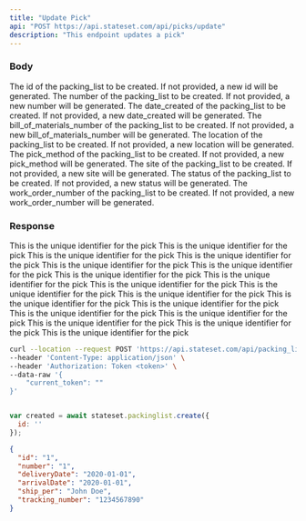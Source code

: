 ```yaml
---
title: "Update Pick"
api: "POST https://api.stateset.com/api/picks/update"
description: "This endpoint updates a pick"
---
```


### Body

<ParamField body="id" required="false" default="null">
  The id of the packing_list to be created. If not provided, a new id will be generated.
</ParamField>

<ParamField body="number" required="false" default="null">
  The number of the packing_list to be created. If not provided, a new number will be generated.
</ParamField>

<ParamField body="date_created" required="false" default="null">
  The date_created of the packing_list to be created. If not provided, a new date_created will be generated.
</ParamField>

<ParamField body="bill_of_materials_number" required="false" default="null">
  The bill_of_materials_number of the packing_list to be created. If not provided, a new bill_of_materials_number will be generated.
</ParamField>

<ParamField body="location" required="false" default="null">
  The location of the packing_list to be created. If not provided, a new location will be generated.
</ParamField>

<ParamField body="pick_method" required="false" default="null">
  The pick_method of the packing_list to be created. If not provided, a new pick_method will be generated.
</ParamField>

<ParamField body="site" required="false" default="null">
  The site of the packing_list to be created. If not provided, a new site will be generated.
</ParamField>

<ParamField body="status" required="false" default="null">
  The status of the packing_list to be created. If not provided, a new status will be generated.
</ParamField>

<ParamField body="work_order_number" required="false" default="null">
  The work_order_number of the packing_list to be created. If not provided, a new work_order_number will be generated.
</ParamField>


### Response

<ResponseField body="id" type="string">
  This is the unique identifier for the pick
</ResponseField>

<ResponseField body="number" type="string">
  This is the unique identifier for the pick
</ResponseField>

<ResponseField body="date_created" type="string">
  This is the unique identifier for the pick
</ResponseField>

<ResponseField body="bill_of_materials_number" type="string">
  This is the unique identifier for the pick
</ResponseField>

<ResponseField body="location" type="string">
  This is the unique identifier for the pick
</ResponseField>

<ResponseField body="pick_method" type="string">
  This is the unique identifier for the pick
</ResponseField>

<ResponseField body="site" type="string">
  This is the unique identifier for the pick
</ResponseField>

<ResponseField body="status" type="string">
  This is the unique identifier for the pick
</ResponseField>

<ResponseField body="work_order_number" type="string">
  This is the unique identifier for the pick
</ResponseField>

<ResponseField body="pick_line_items" type="string">
  This is the unique identifier for the pick

<Expandable title="Show child attributes">

<ResponseField body="id" type="string">
  This is the unique identifier for the pick
</ResponseField>

<ResponseField body="part_name" type="string">
  This is the unique identifier for the pick
</ResponseField>

<ResponseField body="part_number" type="string">
  This is the unique identifier for the pick
</ResponseField>

<ResponseField body="pick_number" type="string">
  This is the unique identifier for the pick
</ResponseField>

<ResponseField body="pick_plan" type="string">
  This is the unique identifier for the pick
</ResponseField>

<ResponseField body="quantity_picked" type="string">
  This is the unique identifier for the pick
</ResponseField>

<ResponseField body="quantity_to_pick" type="string">
  This is the unique identifier for the pick
</ResponseField>

<ResponseField body="status" type="string">
  This is the unique identifier for the pick
</ResponseField>

</Expandable>

</ResponseField>


<RequestExample>

```bash cURL
curl --location --request POST 'https://api.stateset.com/api/packing_list' \
--header 'Content-Type: application/json' \
--header 'Authorization: Token <token>' \
--data-raw '{
    "current_token": ""
}'
```

```javascript Node.js

var created = await stateset.packinglist.create({
  id: ''
});

```

</RequestExample>

<ResponseExample>

```json Response
{
  "id": "1",
  "number": "1",
  "deliveryDate": "2020-01-01",
  "arrivalDate": "2020-01-01",
  "ship_per": "John Doe",
  "tracking_number": "1234567890"
}

```

</ResponseExample>
